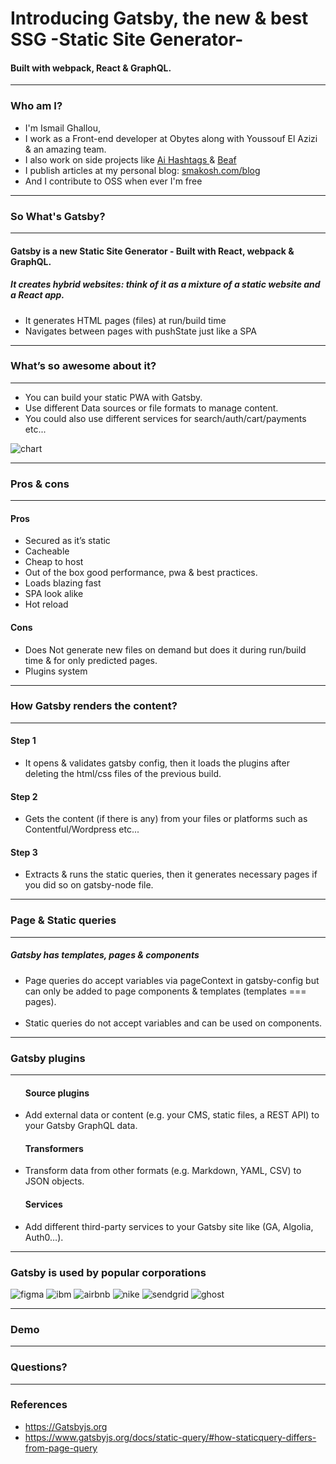 
<Head>
  <title>Introducing Gatsby</title>
  <meta name='twitter:card' content='summary_large_image' />
  <meta name='twitter:site' content='@smakosh' />
  <meta name='twitter:title' content='Introducing Gatsby' />
  <meta name='twitter:description' content='An introductory presentation about Gatsby' />
</Head>

<div style={{ textAlign: 'left' }}>
  <h1>Introducing Gatsby, the new & best SSG -Static Site Generator-</h1>
  <h4>Built with webpack, React & GraphQL.</h4>
</div>

---

### Who am I?

<ul style={{ textAlign: 'left' }}>
  <Appear>
    <li>I'm Ismail Ghallou,</li>
    <li>I work as a Front-end developer at Obytes along with Youssouf El Azizi & an amazing team.</li>
    <li>I also work on side projects like <a
        style={{ color: '#fff' }}
        href="https://play.google.com/store/apps/details?id=com.aihashtags/?ref=gatsby-slides"
        target="_blank">Ai Hashtags </a>
      & <a
          style={{ color: '#fff' }}
          href="https://beafapp.com/?ref=gatsby-slides"
          target="_blank">Beaf</a>
    </li>
    <li>I publish articles at my personal blog: <a
          style={{ color: '#fff' }}
          href="https://smakosh.com/blog/?ref=gatsby-slides"
          target="_blank">smakosh.com/blog</a></li>
    <li>And I contribute to OSS when ever I'm free</li>
  </Appear>
</ul>

---

### So What's Gatsby?

---

#### Gatsby is a new Static Site Generator - Built with React, webpack & GraphQL.

##### It creates hybrid websites: think of it as a mixture of a static website and a React app.

<ul style={{ textAlign: 'left' }}>
  <li>It generates HTML pages (files) at run/build time</li>
  <li>Navigates between pages with pushState just like a SPA</li>
</ul>

---

### What’s so awesome about it?

---


<Flex>
  <Item width="50">
    <ul>
      <li>You can build your static PWA with Gatsby.</li>
      <li>Use different Data sources or file formats to manage content.</li>
      <li>You could also use different services for search/auth/cart/payments etc...</li>
    </ul>
  </Item>
  <Item width="50">
    <img src="/images/chart.png" alt="chart" />
  </Item>
</Flex>

---

### Pros & cons

---

<Flex>
  <Item width="50">
    <h4>Pros</h4>
    <ul>
      <li>Secured as it’s static</li>
      <li>Cacheable</li>
      <li>Cheap to host</li>
      <li>Out of the box good performance, pwa & best practices.</li>
      <li>Loads blazing fast</li>
      <li>SPA look alike</li>
      <li>Hot reload</li>
    </ul>
  </Item>
  <Item width="50">
    <h4>Cons</h4>
    <ul>
      <li>Does Not generate new files on demand but does it during run/build time & for only predicted pages.</li>
      <li>Plugins system</li>
    </ul>
  </Item>
</Flex>

---

### How Gatsby renders the content?

---

<Flex>
  <Item width="30">
    <h4>Step 1</h4>
    <ul>
      <li>It opens & validates gatsby config, then it loads the plugins after deleting the html/css files of the previous build.</li>
    </ul>
  </Item>
  <Item width="30">
    <h4>Step 2</h4>
    <ul>
      <li>Gets the content (if there is any) from your files or platforms such as Contentful/Wordpress etc...</li>
    </ul>
  </Item>
  <Item width="30">
    <h4>Step 3</h4>
    <ul>
      <li>Extracts & runs the static queries, then it generates necessary pages if you did so on gatsby-node file.</li>
    </ul>
  </Item>
</Flex>

---

### Page & Static queries

---

##### Gatsby has templates, pages & components

<ul style={{ textAlign: 'left' }}>
  <li>Page queries do accept variables via pageContext in gatsby-config but can only be added to page components & templates (templates === pages).</li>
  <br/>
  <li>Static queries do not accept variables and can be used on components.</li>
</ul>

---

### Gatsby plugins

---

<ul style={{ textAlign: 'left' }}>
  <h4>Source plugins</h4>
  <li>Add external data or content (e.g. your CMS, static files, a REST API) to your Gatsby GraphQL data.</li>
</ul>

<ul style={{ textAlign: 'left' }}>
  <h4>Transformers</h4>
  <li>Transform data from other formats (e.g. Markdown, YAML, CSV) to JSON objects.</li>
</ul>

<ul style={{ textAlign: 'left' }}>
  <h4>Services</h4>
  <li>Add different third-party services to your Gatsby site like (GA, Algolia, Auth0…).</li>
</ul>

---

### Gatsby is used by popular corporations

<Flex>
  <Item width="30">
    <img src="/images/figma.png" alt="figma" />
  </Item>
  <Item width="30">
    <img src="/images/ibm.png" alt="ibm" />
  </Item>
  <Item width="30">
    <img src="/images/airbnb.jpg" alt="airbnb" />
  </Item>
  <Item width="30">
    <img src="/images/nike.png" alt="nike" />
  </Item>
  <Item width="30">
    <img src="/images/sendgrid.jpg" alt="sendgrid" />
  </Item>
  <Item width="30">
    <img src="/images/ghost.png" alt="ghost" />
  </Item>
</Flex>

---

### Demo

---

### Questions?

---

### References

- https://Gatsbyjs.org
- https://www.gatsbyjs.org/docs/static-query/#how-staticquery-differs-from-page-query
